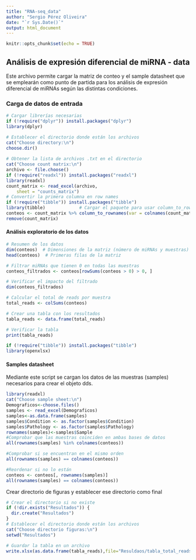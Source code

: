 ---
title: "RNA-seq_data"
author: "Sergio Pérez Oliveira"
date: "`r Sys.Date()`"
output: html_document
---

```{r setup, include=FALSE}
knitr::opts_chunk$set(echo = TRUE)
```

## Análisis de expresión diferencial de miRNA - data

Este archivo permite cargar la matriz de conteo y el sample datasheet que se emplearán como punto de partida para los análisis de expresión diferencial de miRNAs según las distintas condiciones.

### Carga de datos de entrada

```{r}
# Cargar librerías necesarias
if (!require("dplyr")) install.packages("dplyr")
library(dplyr)

# Establecer el directorio donde están los archivos
cat("Choose directory:\n")
choose.dir()
 
# Obtener la lista de archivos .txt en el directorio
cat("Choose count matrix:\n")
archivo <- file.choose()
if (!require("readxl")) install.packages("readxl")
library(readxl)
count_matrix <- read_excel(archivo, 
    sheet = "counts_matrix")
# Convertir la primera columna en row names
if (!require("tibble")) install.packages("tibble")
library(tibble)             # Cargar el paquete para usar column_to_rownames
conteos <- count_matrix %>% column_to_rownames(var = colnames(count_matrix)[1])
remove(count_matrix)
```

#### Análisis exploratorio de los datos

```{r}
# Resumen de los datos
dim(conteos)  # Dimensiones de la matriz (número de miRNAs y muestras)
head(conteos)  # Primeras filas de la matriz

# Filtrar miRNAs que tienen 0 en todas las muestras
conteos_filtrados <- conteos[rowSums(conteos > 0) > 0, ]

# Verificar el impacto del filtrado
dim(conteos_filtrados)

# Calcular el total de reads por muestra
total_reads <- colSums(conteos)

# Crear una tabla con los resultados
tabla_reads <- data.frame(total_reads)

# Verificar la tabla
print(tabla_reads)

if (!require("tibble")) install.packages("tibble")
library(openxlsx)
```

#### Samples datasheet

Mediante este script se cargan los datos de las muestras (samples) necesarios para crear el objeto dds.

```{r}
library(readxl)
cat("Choose sample sheet:\n")
Demograficos<-choose.files()
samples <- read_excel(Demograficos)
samples<-as.data.frame(samples)
samples$Condition <- as.factor(samples$Condition)
samples$Pathology <- as.factor(samples$Pathology)
rownames(samples)<-samples$Sample
#Comprobar que las muestras coinciden en ambas bases de datos
all(rownames(samples) %in% colnames(conteos))

#Comprobar si se encuentran en el mismo orden
all(rownames(samples) == colnames(conteos))

#Reordenar si no lo están
conteos <- conteos[, rownames(samples)]
all(rownames(samples) == colnames(conteos))
```

Crear directorio de figuras y establecer ese directorio como final

```{r}
# Crear el directorio si no existe
if (!dir.exists("Resultados")) {
  dir.create("Resultados")
}
# Establecer el directorio donde están los archivos
cat("Choose directorio figuras:\n")
setwd("Resultados")

# Guardar la tabla en un archivo
write.xlsx(as.data.frame(tabla_reads),file="Resuldaos/tabla_total_reads.xlsx",rowNames = TRUE)
```
